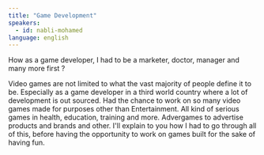 ```yaml
---
title: "Game Development"
speakers:
  - id: nabli-mohamed
language: english
---
```


How as a game developer, I had to be a marketer, doctor, manager and many more first ?

Video games are not limited to what the vast majority of people define it to be. Especially as a game developer in a third world country where a lot of development is out sourced. Had the chance to work on so many video games made for purposes other than Entertainment. All kind of serious games in health, education, training and more. Advergames to advertise products and brands and other. I'll explain to you how I had to go through all of this, before having the opportunity to work on games built for the sake of having fun.